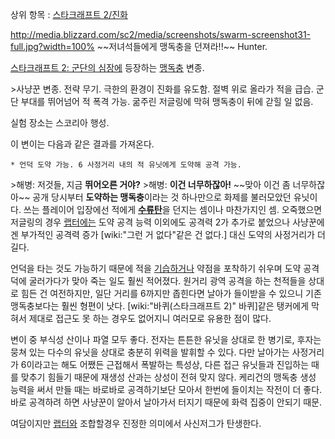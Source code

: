 상위 항목 : [[스타크래프트 2/진화]]


http://media.blizzard.com/sc2/media/screenshots/swarm-screenshot31-full.jpg?width=100%
~~저녀석들에게 맹독충을 던져라!!~~
Hunter.

[[스타크래프트 2: 군단의 심장]]에 등장하는 [[맹독충]] 변종.

>사냥꾼 변종. 전략 무기. 극한의 환경이 진화를 유도함. 절벽 위로 올라가 적을 급습. 군단 부대를 뛰어넘어 적 폭격 가능. 굶주린 저글링에 막혀 맹독충이 뒤에 갇힐 일 없음.

실험 장소는 스코리아 행성.

이 변이는 다음과 같은 결과를 가져온다.

 * 언덕 도약 가능. 6 사정거리 내의 적 유닛에게 도약해 공격 가능.

>해병: 저것들, 지금 '''뛰어오른 거야?'''
>해병: '''이건 너무하잖아!'''
~~맞아 이건 좀 너무하잖아~~
공개 당시부터 '''도약하는 맹독충'''이라는 것 하나만으로 화제를 불러모았던 유닛이다. 쓰는 플레이어 입장에선 적에게 '''[[수류탄]]'''을 던지는 셈이나 마찬가지인 셈. 오죽했으면 저글링의 경우 [[랩터(스타크래프트 2)|랩터]]에는 도약 공격 능력 이외에도 공격력 2가 추가로 붙었으나 사냥꾼에겐 부가적인 공격력 증가 [wiki:"그런 거 없다"같은 건 없다.] 대신 도약의 사정거리가 더 길다.

언덕을 타는 것도 가능하기 때문에 적을 [[기습]]하거나 약점을 포착하기 쉬우며 도약 공격 덕에 굴러가다가 맞아 죽는 일도 훨씬 적어졌다. 원거리 광역 공격을 하는 천적들을 상대로 힘든 건 여전하지만, 일단 거리를 6까지만 좁힌다면 날아가 들이받을 수 있으니 기존 맹독충보다는 훨씬 형편이 낫다. [wiki:"바퀴(스타크래프트 2)" 바퀴]같은 탱커에게 막혀서 제대로 접근도 못 하는 경우도 없어지니 여러모로 유용한 점이 많다.

변이 중 부식성 산이나 파열 모두 좋다. 전자는 튼튼한 유닛을 상대로 한 병기로, 후자는 뭉쳐 있는 다수의 유닛을 상대로 충분히 위력을 발휘할 수 있다. 다만 날아가는 사정거리가 6이라고는 해도 어쨌든 근접해서 폭발하는 특성상, 다른 접근 유닛들과 진입하는 때를 맞추기 힘들기 때문에 재생성 산과는 상성이 전혀 맞지 않다.
케리건의 맹독충 생성 능력을 써서 만들 때는 바로바로 공격하기보단 모아서 한번에 들이치는 작전이 더 좋다. 바로 공격하려 하면 사냥꾼이 알아서 날아가서 터지기 때문에 화력 집중이 안되기 때문.

여담이지만 [[랩터(스타크래프트 2)|랩터]]와 조합할경우 진정한 의미에서 사신저그가 탄생한다.
